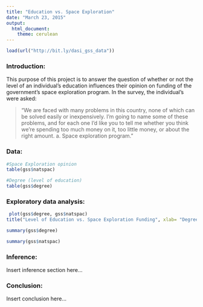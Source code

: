 ```yaml
---
title: "Education vs. Space Exploration"
date: "March 23, 2015"
output:
  html_document:
    theme: cerulean
---
```


<!-- For more info on RMarkdown see http://rmarkdown.rstudio.com/ -->

<!-- Enter the code required to load your data in the space below. The data will be loaded but the line of code won't show up in your write up (echo=FALSE) in order to save space-->
```r
load(url("http://bit.ly/dasi_gss_data"))
```

<!-- In the remainder of the document, add R code chunks as needed -->

### Introduction:

This purpose of this project is to answer the question of whether or not the level of an individual's education influences their opinion on funding of the government's space exploration program. In the survey, the individual's were asked: 

> "We are faced with many problems in this country, none of which       can be solved easily or inexpensively. I'm going to name some of        these problems, and for each one I'd like you to tell me whether       you think we're spending too much money on it, too little money,       or about the right amount. a. Space exploration program."

### Data:

```r
#Space Exploration opinion
table(gss$natspac)
```

```r
#Degree (level of education)
table(gss$degree)
```


### Exploratory data analysis:

```r
 plot(gss$degree, gss$natspac)
title("Level of Education vs. Space Exploration Funding", xlab= "Degree", ylab = "Space Exploration Funding")
```

```r
summary(gss$degree)

summary(gss$natspac)
```


### Inference:

Insert inference section here...

### Conclusion:

Insert conclusion here...


